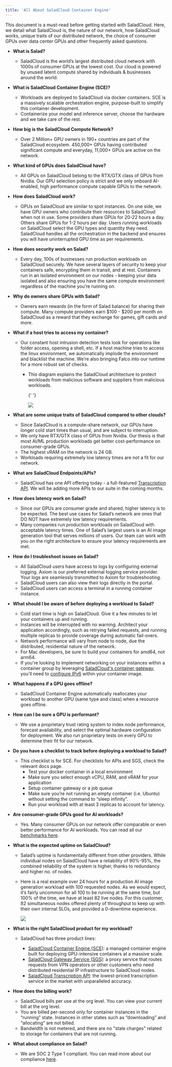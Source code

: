 ```yaml
---
title: 'All About SaladCloud Container Engine'
---
```


This document is a must-read before getting started with SaladCloud. Here, we detail what SaladCloud is, the nature of
our network, how SaladCloud works, unique traits of our distributed network, the choice of consumer GPUs over data
center GPUs and other frequently asked questions.

- **What is Salad?**
  - SaladCloud is the world’s largest distributed cloud network with 1000s of consumer GPUs at the lowest cost. Our
    cloud is powered by unused latent compute shared by individuals & businesses around the world.
- **What is SaladCloud Container Engine (SCE)?**
  - Workloads are deployed to SaladCloud via docker containers. SCE is a massively scalable orchestration engine,
    purpose-built to simplify this container development.
  - Containerize your model and inference server, choose the hardware and we take care of the rest.
- **How big is the SaladCloud Compute Network?**
  - Over 2 Million+ GPU owners in 190+ countries are part of the SaladCloud ecosystem. 450,000+ GPUs having contributed
    significant compute and everyday, 11,000+ GPUs are active on the network.
- **What kind of GPUs does SaladCloud have?**
  - All GPUs on SaladCloud belong to the RTX/GTX class of GPUs from Nvidia. Our GPU selection policy is strict and we
    only onboard AI-enabled, high performance compute capable GPUs to the network.
- **How does SaladCloud work?**
  - GPUs on SaladCloud are similar to spot instances. On one side, we have GPU owners who contribute their resources to
    SaladCloud when not in use. Some providers share GPUs for 20-22 hours a day. Others share GPUs for 1-2 hours per
    day. Users running workloads on SaladCloud select the GPU types and quantity they need. SaladCloud handles all the
    orchestration in the backend and ensures you will have uninterrupted GPU time as per requirements.
- **How does security work on Salad?**
  - Every day, 100s of businesses run production workloads on SaladCloud securely. We have several layers of security to
    keep your containers safe, encrypting them in transit, and at rest. Containers run in an isolated environment on our
    nodes - keeping your data isolated and also ensuring you have the same compute environment regardless of the machine
    you’re running on.
- **Why do owners share GPUs with Salad?**
  - Owners earn rewards (in the form of Salad balance) for sharing their compute. Many compute providers earn $100 -
    $200 per month on SaladCloud as a reward that they exchange for games, gift cards and more.
- **What if a host tries to access my container?**

  - Our constant host intrusion detection tests look for operations like folder access, opening a shell, etc. If a host
    machine tries to access the linux environment, we automatically implode the environment and blacklist the machine.
    We’re also bringing Falco into our runtime for a more robust set of checks.

    - This diagram explains the SaladCloud architecture to protect workloads from malicious software and suppliers from
      malicious workloads.

      {' '}

      <img src="/products/sce/images/starting-salad1.png" />

- **What are some unique traits of SaladCloud compared to other clouds?**
  - Since SaladCloud is a compute-share network, our GPUs have longer cold start times than usual, and are subject to
    interruption.
  - We only have RTX/GTX class of GPUs from Nvidia. Our thesis is that most AI/ML production workloads get better
    cost-performance on consumer-grade GPUs.
  - The highest vRAM on the network is 24 GB.
  - Workloads requiring extremely low latency times are not a fit for our network.
- **What are SaladCloud Endpoints/APIs?**
  - SaladCloud has one API offering today - a full-featured [Transcription API](/products/transcription). We will be
    adding more APIs to our suite in the coming months.
- **How does latency work on Salad?**
  - Since our GPUs are consumer grade and shared, higher latency is to be expected. The best use cases for Salad’s
    network are ones that DO NOT have extremely low latency requirements.
  - Many companies run production workloads on SaladCloud with acceptable latency times. One of Salad’s largest users is
    an AI image generation tool that serves millions of users. Our team can work with you on the right architecture to
    ensure your latency requirements are met.
- **How do I troubleshoot issues on Salad?**
  - All SaladCloud users have access to logs by configuring external logging. Axiom is our preferred external logging
    service provider. Your logs are seamlessly transmitted to Axiom for troubleshooting.
  - SaladCloud users can also view their logs directly in the portal.
  - SaladCloud users can access a terminal in a running container instance.
- **What should I be aware of before deploying a workload to Salad?**
  - Cold start time is high on SaladCloud. Give it a few minutes to let your containers up and running.
  - Instances will be interrupted with no warning. Architect your application accordingly, such as retrying failed
    requests, and running multiple replicas to provide coverage during automatic fail-overs.
  - Network performance will vary from node to node, due the distributed, residential nature of the network.
  - For Mac developers, be sure to build your containers for amd64, not arm64.
  - If you're looking to implement networking on your instances within a container group by leveraging
    [SaladCloud's container gateway](https://docs.salad.com/products/sce/networking), you'll need to
    [configure IPv6](https://docs.salad.com/products/sce/gateway/enabling-ipv6) within your container image.
- **What happens if a GPU goes offline?**
  - SaladCloud Container Engine automatically reallocates your workload to another GPU (same type and class) when a
    resource goes offline.
- **How can I be sure a GPU is performant?**
  - We use a proprietary trust rating system to index node performance, forecast availability, and select the optimal
    hardware configuration for deployment. We also run proprietary tests on every GPU to determine their fit for our
    network.
- **Do you have a checklist to track before deploying a workload to Salad?**
  - This checklist is for SCE. For checklists for APIs and SGS, check the relevant docs page.
    - Test your docker container in a local environment
    - Make sure you select enough vCPU, RAM, and vRAM for your application
    - Setup container gateway or a job queue
    - Make sure you’re not running an empty container (i.e. Ubuntu) without setting the command to “sleep infinity”.
    - Run your workload with at least 3 replicas to account for latency.
- **Are consumer-grade GPUs good for AI workloads?**
  - Yes. Many consumer GPUs on our network offer comparable or even better performance for AI workloads. You can read
    all our [benchmarks here](https://blog.salad.com/).
- **What is the expected uptime on SaladCloud?**

  - Salad’s uptime is fundamentally different from other providers. While individual nodes on SaladCloud have a
    reliability of 90%-95%, the combined reliability of the system is higher, thanks to redundancy and higher no. of
    nodes.
  - Here is a real example over 24 hours for a production AI image generation workload with 100 requested nodes. As we
    would expect, it’s fairly uncommon for all 100 to be running at the same time, but 100% of the time, we have at
    least 82 live nodes. For this customer, 82 simultaneous nodes offered plenty of throughput to keep up with their own
    internal SLOs, and provided a 0-downtime experience.

    <img src="/products/sce/images/starting-salad2.png" />

- **What is the right SaladCloud product for my workload?**

  - SaladCloud has three product lines:

    - [SaladCloud Container Engine (SCE)](https://docs.salad.com/products/sce/quickstart): a managed container engine
      built for deploying GPU-intensive containers at a massive scale.
    - [SaladCloud Gateway Service (SGS)](https://docs.salad.com/gateway-service/introduction): a proxy service that
      routes requests from VPN operators or other customers who need distributed residential IP infrastructure to
      SaladCloud nodes.
    - [SaladCloud Transcription API](https://docs.salad.com/products/transcription/transcription): the lowest-priced
      transcription service in the market with unparalleled accuracy.

- **How does the billing work?**
  - SaladCloud bills per use at the org level. You can view your current bill at the org level.
  - You are billed per-second only for container instances in the “running” state. Instances in other states such as
    “downloading” and “allocating” are not billed.
  - Bandwidth is not metered, and there are no "stale charges" related to storage for containers that are not running.
- **What about compliance on Salad?**
  - We are SOC 2 Type 1 compliant. You can read more about our compliance
    [here](https://blog.salad.com/salad-soc-2-certification/).
